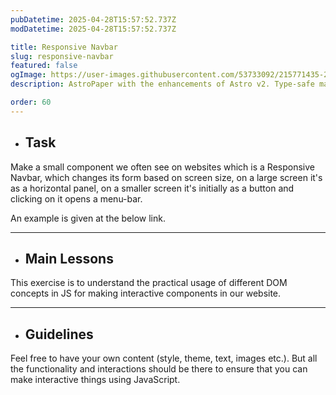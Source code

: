 ```yaml
---
pubDatetime: 2025-04-28T15:57:52.737Z
modDatetime: 2025-04-28T15:57:52.737Z

title: Responsive Navbar
slug: responsive-navbar
featured: false
ogImage: https://user-images.githubusercontent.com/53733092/215771435-25408246-2309-4f8b-a781-1f3d93bdf0ec.png
description: AstroPaper with the enhancements of Astro v2. Type-safe markdown contents, bug fixes and better dev experience etc.

order: 60
---
```



- ## Task

Make a small component we often see on websites which is a Responsive Navbar, which changes its form based on screen size,
on a large screen it's as a horizontal panel, on a smaller screen it's initially as a button and clicking on it opens a menu-bar. 

An example is given at the below link. 

<LinkMd href="https://virtualvidhya.github.io/MiniProjects-JS/ResponsiveNavbar/" title="WebPage Preview" />

---

- ## Main Lessons

This exercise is to understand the practical usage of different DOM concepts in JS for making interactive components in our website.

---

- ## Guidelines

Feel free to have your own content (style, theme, text, images etc.). But all the functionality and interactions should be there to ensure that you can make interactive things using JavaScript.